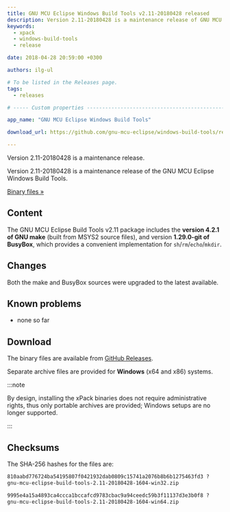 ```yaml
---
title: GNU MCU Eclipse Windows Build Tools v2.11-20180428 released
description: Version 2.11-20180428 is a maintenance release of GNU MCU Eclipse Windows Build Tools.
keywords:
  - xpack
  - windows-build-tools
  - release

date: 2018-04-28 20:59:00 +0300

authors: ilg-ul

# To be listed in the Releases page.
tags:
  - releases

# ----- Custom properties -----------------------------------------------------

app_name: "GNU MCU Eclipse Windows Build Tools"

download_url: https://github.com/gnu-mcu-eclipse/windows-build-tools/releases/tag/v2.11-20180428/

---
```


<head><title>{frontMatter.title}</title></head>
<head><meta property="og:title" content={frontMatter.title} /></head>

Version 2.11-20180428 is a maintenance release.

<!-- truncate -->

Version 2.11-20180428 is a maintenance release of the GNU MCU Eclipse Windows Build Tools.

<!-- truncate -->

<p><a href={frontMatter.download_url}>Binary files »</a></p>

## Content

The GNU MCU Eclipse Build Tools v2.11 package includes the **version 4.2.1 of GNU make** (built from MSYS2 source files), and version **1.29.0-git of BusyBox**, which provides a convenient implementation for `sh`/`rm`/`echo`/`mkdir`.

## Changes

Both the make and BusyBox sources were upgraded to the latest available.

## Known problems

* none so far

## Download

The binary files are available from <a href={frontMatter.download_url}>GitHub Releases</a>.

Separate archive files are provided for **Windows** (x64 and x86) systems.

:::note

By design, installing the xPack binaries does not require administrative rights, thus only portable archives are provided; Windows setups are no longer supported.

:::

## Checksums

The SHA-256 hashes for the files are:

```txt
810aabd776724ba54195807f0421932dab0809c15741a2076b8b6b1275463fd3 ?
gnu-mcu-eclipse-build-tools-2.11-20180428-1604-win32.zip

9995e4a15a4893ca4ccca1bccafcd9783cbac9a94ceedc59b3f11137d3e3b0f8 ?
gnu-mcu-eclipse-build-tools-2.11-20180428-1604-win64.zip
```
